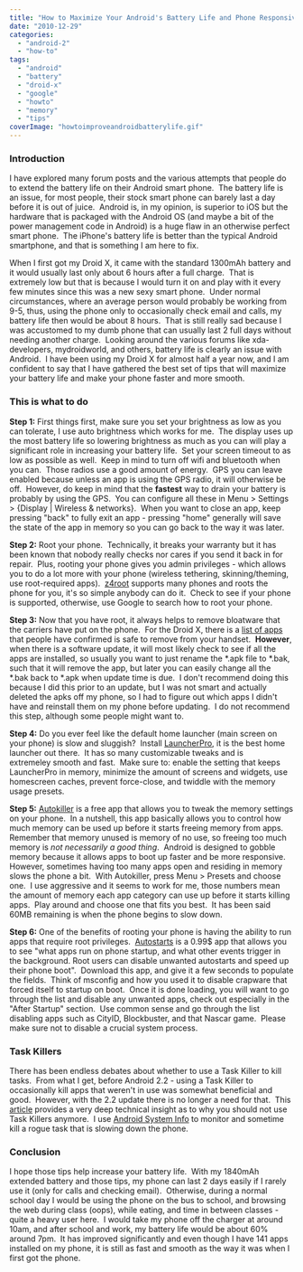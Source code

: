 ```yaml
---
title: "How to Maximize Your Android's Battery Life and Phone Responsiveness"
date: "2010-12-29"
categories: 
  - "android-2"
  - "how-to"
tags: 
  - "android"
  - "battery"
  - "droid-x"
  - "google"
  - "howto"
  - "memory"
  - "tips"
coverImage: "howtoimproveandroidbatterylife.gif"
---
```


### Introduction

I have explored many forum posts and the various attempts that people do to extend the battery life on their Android smart phone.  The battery life is an issue, for most people, their stock smart phone can barely last a day before it is out of juice.  Android is, in my opinion, is superior to iOS but the hardware that is packaged with the Android OS (and maybe a bit of the power management code in Android) is a huge flaw in an otherwise perfect smart phone.  The iPhone's battery life is better than the typical Android smartphone, and that is something I am here to fix.

When I first got my Droid X, it came with the standard 1300mAh battery and it would usually last only about 6 hours after a full charge.  That is extremely low but that is because I would turn it on and play with it every few minutes since this was a new sexy smart phone.  Under normal circumstances, where an average person would probably be working from 9-5, thus, using the phone only to occasionally check email and calls, my battery life then would be about 8 hours.  That is still really sad because I was accustomed to my dumb phone that can usually last 2 full days without needing another charge.  Looking around the various forums like xda-developers, mydroidworld, and others, battery life is clearly an issue with Android.  I have been using my Droid X for almost half a year now, and I am confident to say that I have gathered the best set of tips that will maximize your battery life and make your phone faster and more smooth.

### This is what to do

**Step 1:** First things first, make sure you set your brightness as low as you can tolerate, I use auto brightness which works for me.  The display uses up the most battery life so lowering brightness as much as you can will play a significant role in increasing your battery life.  Set your screen timeout to as low as possible as well.  Keep in mind to turn off wifi and bluetooth when you can.  Those radios use a good amount of energy.  GPS you can leave enabled because unless an app is using the GPS radio, it will otherwise be off.  However, do keep in mind that the **fastest** way to drain your battery is probably by using the GPS.  You can configure all these in Menu > Settings > {Display | Wireless & networks}.  When you want to close an app, keep pressing "back" to fully exit an app - pressing "home" generally will save the state of the app in memory so you can go back to the way it was later.

**Step 2:** Root your phone.  Technically, it breaks your warranty but it has been known that nobody really checks nor cares if you send it back in for repair.  Plus, rooting your phone gives you admin privileges - which allows you to do a lot more with your phone (wireless tethering, skinning/theming, use root-required apps).  [z4root](http://forum.xda-developers.com/showthread.php?t=833953) supports many phones and roots the phone for you, it's so simple anybody can do it.  Check to see if your phone is supported, otherwise, use Google to search how to root your phone.

**Step 3:** Now that you have root, it always helps to remove bloatware that the carriers have put on the phone.  For the Droid X, there is a [list of apps](http://androidforums.com/droid-x-all-things-root/131207-full-list-apps-apks-removable-non-removable-root.html) that people have confirmed is safe to remove from your handset.  **However**, when there is a software update, it will most likely check to see if all the apps are installed, so usually you want to just rename the \*.apk file to \*.bak, such that it will remove the app, but later you can easily change all the \*.bak back to \*.apk when update time is due.  I don't recommend doing this because I did this prior to an update, but I was not smart and actually deleted the apks off my phone, so I had to figure out which apps I didn't have and reinstall them on my phone before updating.  I do not recommend this step, although some people might want to.

**Step 4:** Do you ever feel like the default home launcher (main screen on your phone) is slow and sluggish?  Install [LauncherPro](http://www.appbrain.com/app/launcherpro/com.fede.launcher), it is the best home launcher out there.  It has so many customizable tweaks and is extremeley smooth and fast.  Make sure to: enable the setting that keeps LauncherPro in memory, minimize the amount of screens and widgets, use homescreen caches, prevent force-close, and twiddle with the memory usage presets.

**Step 5:** [Autokiller](http://www.appbrain.com/app/autokiller-memory-optimizer/com.rs.autokiller) is a free app that allows you to tweak the memory settings on your phone.  In a nutshell, this app basically allows you to control how much memory can be used up before it starts freeing memory from apps.  Remember that memory unused is memory of no use, so freeing too much memory is _not necessarily a good thing_.  Android is designed to gobble memory because it allows apps to boot up faster and be more responsive.  However, sometimes having too many apps open and residing in memory slows the phone a bit.  With Autokiller, press Menu > Presets and choose one.  I use aggressive and it seems to work for me, those numbers mean the amount of memory each app category can use up before it starts killing apps.  Play around and choose one that fits you best.  It has been said 60MB remaining is when the phone begins to slow down.

**Step 6:** One of the benefits of rooting your phone is having the ability to run apps that require root privileges.  [Autostarts](http://www.appbrain.com/app/autostarts/com.elsdoerfer.android.autostarts) is a 0.99$ app that allows you to see "what apps run on phone startup, and what other events trigger in the background. Root users can disable unwanted autostarts and speed up their phone boot".  Download this app, and give it a few seconds to populate the fields.  Think of msconfig and how you used it to disable crapware that forced itself to startup on boot.  Once it is done loading, you will want to go through the list and disable any unwanted apps, check out especially in the "After Startup" section.  Use common sense and go through the list disabling apps such as CityID, Blockbuster, and that Nascar game.  Please make sure not to disable a crucial system process.

### Task Killers

There has been endless debates about whether to use a Task Killer to kill tasks.  From what I get, before Android 2.2 - using a Task Killer to occasionally kill apps that weren't in use was somewhat beneficial and good.  However, with the 2.2 update there is no longer a need for that.  This [article](http://geekfor.me/faq/you-shouldnt-be-using-a-task-killer-with-android/) provides a very deep technical insight as to why you should not use Task Killers anymore.  I use [Android System Info](http://geekfor.me/faq/you-shouldnt-be-using-a-task-killer-with-android/) to monitor and sometime kill a rogue task that is slowing down the phone.

### Conclusion

I hope those tips help increase your battery life.  With my 1840mAh extended battery and those tips, my phone can last 2 days easily if I rarely use it (only for calls and checking email).  Otherwise, during a normal school day I would be using the phone on the bus to school, and browsing the web during class (oops), while eating, and time in between classes - quite a heavy user here.  I would take my phone off the charger at around 10am, and after school and work, my battery life would be about 60% around 7pm.  It has improved significantly and even though I have 141 apps installed on my phone, it is still as fast and smooth as the way it was when I first got the phone.
